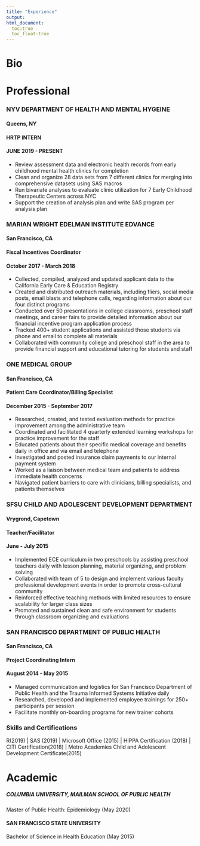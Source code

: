 ```yaml
---
title: "Experience"
output: 
html_document:
  toc:true
  toc_float:true
---
```


# **Bio**

# **Professional**
### NYV DEPARTMENT OF HEALTH AND MENTAL HYGEINE 
#### Queens, NY
#### HRTP INTERN 
#### JUNE 2019 - PRESENT
*	Review assessment data and electronic health records from early childhood mental health clinics for completion
*	Clean and organize 28 data sets from 7 different clinics for merging into comprehensive datasets using SAS macros 
*	Run bivariate analyses to evaluate clinic utilization for 7 Early Childhood Therapeutic Centers across NYC
*	Support the creation of analysis plan and write SAS program per analysis plan

### MARIAN WRIGHT EDELMAN INSTITUTE EDVANCE
#### San Francisco, CA
#### Fiscal Incentives Coordinator
#### October 2017 - March 2018
*	Collected, compiled, analyzed and updated applicant data to the California Early Care & Education Registry
*	Created and distributed outreach materials, including fliers, social media posts, email blasts and telephone calls, regarding information about our four distinct programs 
*	Conducted over 50 presentations in college classrooms, preschool staff meetings, and career fairs to provide detailed information about our financial incentive program application process
*	Tracked 400+ student applications and assisted those students via phone and email to complete all materials
*	Collaborated with community college and preschool staff in the area to provide financial support and educational tutoring for students and staff

### ONE MEDICAL GROUP
#### San Francisco, CA
#### Patient Care Coordinator/Billing Specialist 
#### December 2015 - September 2017
*	Researched, created, and tested evaluation methods for practice improvement among the administrative team
*	Coordinated and facilitated 4 quarterly extended learning workshops for practice improvement for the staff 
*	Educated patients about their specific medical coverage and benefits daily in office and via email and telephone
*	Investigated and posted insurance claim payments to our internal payment system
*	Worked as a liaison between medical team and patients to address immediate health concerns
*	Navigated patient barriers to care with clinicians, billing specialists, and patients themselves 


### SFSU CHILD AND ADOLESCENT DEVELOPMENT DEPARTMENT 
#### Vrygrond, Capetown 
#### Teacher/Facilitator 
#### June - July 2015
* Implemented ECE curriculum in two preschools by assisting preschool teachers daily with lesson planning, material organizing, and problem solving
* Collaborated with team of 5 to design and implement various faculty professional development events in order to promote cross-cultural community
* Reinforced effective teaching methods with limited resources to ensure scalability for larger class sizes
* Promoted and sustained clean and safe environment for students through classroom organizing and evaluations
	
### SAN FRANCISCO DEPARTMENT OF PUBLIC HEALTH	
#### San Francisco, CA
#### Project Coordinating Intern 
#### August 2014 - May 2015
* Managed communication and logistics for San Francisco Department of Public Health and the Trauma Informed Systems Initiative daily
* Researched, developed and implemented employee trainings for 250+ participants per session
* Facilitate monthly on-boarding programs for new trainer cohorts

### Skills and Certifications
R(2019) | SAS (2019) | Microsoft Office (2015) | HIPPA Certification (2018) | CITI Certification(2018) | Metro Academies Child and Adolescent Development Certificate(2015)

# **Academic**

##### COLUMBIA UNIVERSITY, MAILMAN SCHOOL OF PUBLIC HEALTH
Master of Public Health: Epidemiology (May 2020)  

#### SAN FRANCISCO STATE UNIVERSITY 
Bachelor of Science in Health Education (May 2015) 


